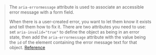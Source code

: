 > The `aria-errormessage` attribute is used to associate an accessible error message with a form field.
>
> When there is a user-created error, you want to let them know it exists and tell them how to fix it.
> There are two attributes you need to use: set `aria-invalid="true"` to define the object as being in an error state,
> then add the `aria-errormessage` attribute with the value being the `id` of the element containing the error message text for that object.
> [Reference](https://developer.mozilla.org/en-US/docs/Web/Accessibility/ARIA/Reference/Attributes/aria-errormessage)
